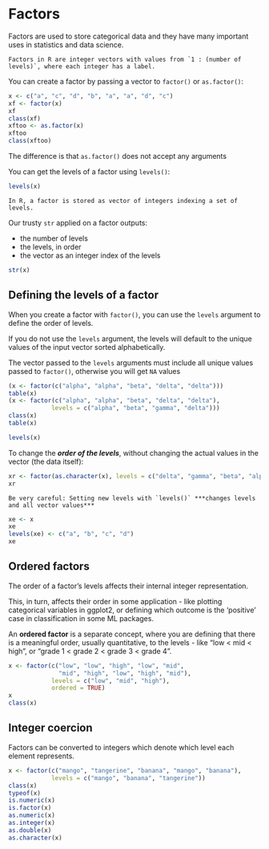 # Factors

Factors are used to store categorical data and they have many important uses in statistics and data science.


```block
Factors in R are integer vectors with values from `1 : (number of levels)`, where each integer has a label.
```

You can create a factor by passing a vector to `factor()` or `as.factor()`:

```r
x <- c("a", "c", "d", "b", "a", "a", "d", "c")
xf <- factor(x)
xf
class(xf)
xftoo <- as.factor(x)
xftoo
class(xftoo)
```

The difference is that `as.factor()` does not accept any arguments

You can get the levels of a factor using `levels()`:

```r
levels(x)
```

```block
In R, a factor is stored as vector of integers indexing a set of levels.
```

Our trusty `str` applied on a factor outputs:

* the number of levels
* the levels, in order
* the vector as an integer index of the levels

```r
str(x)
```

## Defining the levels of a factor

When you create a factor with `factor()`, you can use the `levels` argument to define the order of levels.  

If you do not use the `levels` argument, the levels will default to the unique values of the input vector sorted alphabetically.

The vector passed to the `levels` arguments must include all unique values passed to `factor()`, otherwise you will get `NA` values

```r
(x <- factor(c("alpha", "alpha", "beta", "delta", "delta")))
table(x)
(x <- factor(c("alpha", "alpha", "beta", "delta", "delta"),
            levels = c("alpha", "beta", "gamma", "delta")))
class(x)
table(x)
```

```r
levels(x)
```

To change the ***order of the levels***, without changing the actual values in the vector (the data itself):

```r
xr <- factor(as.character(x), levels = c("delta", "gamma", "beta", "alpha"))
xr
```

```block
Be very careful: Setting new levels with `levels()` ***changes levels and all vector values***
```

```r
xe <- x
xe
levels(xe) <- c("a", "b", "c", "d")
xe
```

## Ordered factors

The order of a factor's levels affects their internal integer representation.

This, in turn, affects their order in some application - like plotting categorical variables in ggplot2, or defining which outcome is the 'positive' case in classification in some ML packages.  

An **ordered factor** is a separate concept, where you are defining that there is a meaningful order, usually quantitative, to the levels - like "low < mid < high", or "grade 1 < grade 2 < grade 3 < grade 4".

```r
x <- factor(c("low", "low", "high", "low", "mid", 
              "mid", "high", "low", "high", "mid"),
            levels = c("low", "mid", "high"),
            ordered = TRUE)
x
class(x)
```

## Integer coercion

Factors can be converted to integers which denote which level each element represents.

```r
x <- factor(c("mango", "tangerine", "banana", "mango", "banana"),
            levels = c("mango", "banana", "tangerine"))
class(x)
typeof(x)
is.numeric(x)
is.factor(x)
as.numeric(x)
as.integer(x)
as.double(x)
as.character(x)
```